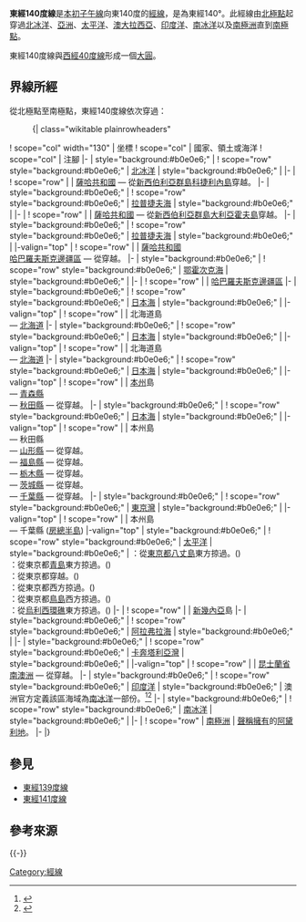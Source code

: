 {{Location map-line|lon=140}}
{{kml}}
'''東經140度線'''是[[本初子午線|本初子午線]]向東140度的[[經線|經線]]，是為東經140°。此經線由[[北極點|北極點]]起穿過[[北冰洋|北冰洋]]、[[亞洲|亞洲]]、[[太平洋|太平洋]]、[[澳大拉西亞|澳大拉西亞]]、[[印度洋|印度洋]]、[[南冰洋|南冰洋]]以及[[南極洲|南極洲]]直到[[南極點|南極點]]。

東經140度線與[[西經40度線|西經40度線]]形成一個[[大圓|大圓]]。

==界線所經==
從北極點至南極點，東經140度線依次穿過：

:{| class="wikitable plainrowheaders"
! scope="col" width="130" | 坐標
! scope="col" | 國家、領土或海洋
! scope="col" | 注腳
|-
| style="background:#b0e0e6;" | {{Coord|90|0|N|140|0|E|type:waterbody|name=Arctic Ocean}}
! scope="row" style="background:#b0e0e6;" | [[北冰洋|北冰洋]]
| style="background:#b0e0e6;" |
|-
| {{Coord|75|57|N|140|0|E|type:country|name=Russia}}
! scope="row" | {{RUS}}
| [[薩哈共和國|薩哈共和國]] — 從[[新西伯利亞群島|新西伯利亞群島]][[科捷利內島|科捷利內島]]穿越。
|-
| style="background:#b0e0e6;" | {{Coord|74|54|N|140|0|E|type:waterbody|name=Laptev Sea}}
! scope="row" style="background:#b0e0e6;" | [[拉普捷夫海|拉普捷夫海]]
| style="background:#b0e0e6;" |
|-
| {{Coord|73|26|N|140|0|E|type:country|name=Russia}}
! scope="row" | {{RUS}}
| [[薩哈共和國|薩哈共和國]] — 從[[新西伯利亞群島|新西伯利亞群島]][[大利亞霍夫島|大利亞霍夫島]]穿越。
|-
| style="background:#b0e0e6;" | {{Coord|73|20|N|140|0|E|type:waterbody|name=Laptev Sea}}
! scope="row" style="background:#b0e0e6;" | [[拉普捷夫海|拉普捷夫海]]
| style="background:#b0e0e6;" |
|-valign="top"
| {{Coord|72|29|N|140|0|E|type:country|name=Russia}}
! scope="row" | {{RUS}}
| [[薩哈共和國|薩哈共和國]]<br/> [[哈巴羅夫斯克邊疆區|哈巴羅夫斯克邊疆區]] — 從{{Coord|61|58|N|140|0|E|type:adm1st_region|name=Khabarovsk Krai}}穿越。
|-
| style="background:#b0e0e6;" | {{Coord|57|42|N|140|0|E|type:waterbody|name=Sea of Okhotsk}}
! scope="row" style="background:#b0e0e6;" | [[鄂霍次克海|鄂霍次克海]]
| style="background:#b0e0e6;" |
|-
| {{Coord|54|6|N|140|0|E|type:country|name=Russia}}
! scope="row" | {{RUS}}
| [[哈巴羅夫斯克邊疆區|哈巴羅夫斯克邊疆區]]
|-
| style="background:#b0e0e6;" | {{Coord|48|20|N|140|0|E|type:waterbody|name=Sea of Japan}}
! scope="row" style="background:#b0e0e6;" | [[日本海|日本海]]
| style="background:#b0e0e6;" | 
|-valign="top"
| {{Coord|42|41|N|140|0|E|type:country|name=Japan}}
! scope="row" | {{JPN}}
| 北海道島<br/>— [[北海道|北海道]]
|-
| style="background:#b0e0e6;" | {{Coord|42|7|N|140|0|E|type:waterbody|name=Sea of Japan}}
! scope="row" style="background:#b0e0e6;" | [[日本海|日本海]]
| style="background:#b0e0e6;" | 
|-valign="top"
| {{Coord|41|38|N|140|0|E|type:country|name=Japan}}
! scope="row" | {{JPN}}
| 北海道島<br/>— [[北海道|北海道]]
|-
| style="background:#b0e0e6;" | {{Coord|41|32|N|140|0|E|type:waterbody|name=Sea of Japan}}
! scope="row" style="background:#b0e0e6;" | [[日本海|日本海]]
| style="background:#b0e0e6;" | 
|-valign="top"
| {{Coord|40|44|N|140|0|E|type:country|name=Japan}}
! scope="row" | {{JPN}}
| [[本州|本州]]島<br/>— [[青森縣|青森縣]]<br/>— [[秋田縣|秋田縣]] — 從{{Coord|40|25|N|140|0|E|type:adm1st|name=Akita}}穿越。
|-
| style="background:#b0e0e6;" | {{Coord|39|51|N|140|0|E|type:waterbody|name=Sea of Japan}}
! scope="row" style="background:#b0e0e6;" | [[日本海|日本海]]
| style="background:#b0e0e6;" | 
|-valign="top"
| {{Coord|39|20|N|140|0|E|type:country|name=Japan}}
! scope="row" | {{JPN}}
| 本州島<br/>— 秋田縣<br/>— [[山形縣|山形縣]] — 從{{Coord|39|6|N|140|0|E|type:adm1st|name=Yamagata}}穿越。<br/>— [[福島縣|福島縣]] — 從{{Coord|37|45|N|140|0|E|type:adm1st|name=Fukushima}}穿越。<br/>— [[栃木縣|栃木縣]] — 從{{Coord|37|8|N|140|0|E|type:adm1st|name=Tochigi}}穿越。<br/>— [[茨城縣|茨城縣]] — 從{{Coord|36|22|N|140|0|E|type:adm1st|name=Ibaraki}}穿越。<br/>— [[千葉縣|千葉縣]] — 從{{Coord|35|54|N|140|0|E|type:adm1st|name=Chiba}}穿越。
|-
| style="background:#b0e0e6;" | {{Coord|35|39|N|140|0|E|type:waterbody|name=Tokyo Bay}}
! scope="row" style="background:#b0e0e6;" | [[東京灣|東京灣]]
| style="background:#b0e0e6;" | 
|-valign="top"
| {{Coord|35|28|N|140|0|E|type:country|name=Japan}}
! scope="row" | {{JPN}}
| 本州島<br/>— 千葉縣 ([[房總半島|房總半島]])
|-valign="top"
| style="background:#b0e0e6;" | {{Coord|35|1|N|140|0|E|type:waterbody|name=Pacific Ocean}}
! scope="row" style="background:#b0e0e6;" | [[太平洋|太平洋]]
| style="background:#b0e0e6;" | {{JPN}}：從[[東京都|東京都]][[八丈島|八丈島]]東方掠過。({{Coord|33|5|N|139|52|E|type:isle|name=Hachijōjima}})<br/> {{JPN}}：從東京都[[青島_(伊豆群島)|青島]]東方掠過。({{Coord|32|27|N|139|47|E|type:isle|name=Aogashima}})<br/> {{JPN}}：從東京都{{link-jp|巴榮納岩|ベヨネース列岩}}穿越。({{Coord|31|55|N|139|0|E|type:isle|name=Bayonnaise Rocks}})<br/> {{JPN}}：從東京都{{link-jp|須美壽島|須美寿島}}西方掠過。({{Coord|31|26|N|140|2|E|type:isle|name=Smith Island}})<br/>{{JPN}}：從東京都[[鳥島_(伊豆群島)|鳥島]]西方掠過。({{Coord|30|29|N|140|18|E|type:isle|name=Tori Shima}})<br/> {{FSM}}：從[[烏利西環礁|烏利西環礁]]東方掠過。({{Coord|9|55|N|139|34|E|type:isle|name=Ulithi Atoll}})
|-
| {{Coord|2|21|S|140|0|E|type:country|name=Indonesia}}
! scope="row" | {{IDN}}
| [[新幾內亞|新幾內亞]]島
|-
| style="background:#b0e0e6;" | {{Coord|8|14|S|140|0|E|type:waterbody|name=Arafura Sea}}
! scope="row" style="background:#b0e0e6;" | [[阿拉弗拉海|阿拉弗拉海]]
| style="background:#b0e0e6;" |
|-
| style="background:#b0e0e6;" | {{Coord|11|22|S|140|0|E|type:waterbody|name=Gulf of Carpentaria}}
! scope="row" style="background:#b0e0e6;" | [[卡奔塔利亞灣|卡奔塔利亞灣]]
| style="background:#b0e0e6;" |
|-valign="top"
| {{Coord|17|43|S|140|0|E|type:country|name=Australia}}
! scope="row" | {{AUS}}
| [[昆士蘭省|昆士蘭省]]<br/> [[南澳洲|南澳洲]] — 從{{Coord|26|0|S|140|0|E|type:adm1st|name=South Australia}}穿越。
|-
| style="background:#b0e0e6;" | {{Coord|37|29|S|140|0|E|type:waterbody|name=Indian Ocean}}
! scope="row" style="background:#b0e0e6;" | [[印度洋|印度洋]]
| style="background:#b0e0e6;" | 澳洲官方定義該區海域為[[南冰洋|南冰洋]]一部份。<ref>{{cite news|url=http://www.theage.com.au/articles/2003/12/21/1071941610556.html|title=Canberra all at sea over position of Southern Ocean|last=Darby|first=Andrew|date=22 December 2003|publisher=The Age|accessdate=13 January 2013|archive-date=2018-12-25|archive-url=https://web.archive.org/web/20181225172821/https://www.theage.com.au/national/canberra-all-at-sea-over-position-of-southern-ocean-20031222-gdwzeb.html|dead-url=no}}</ref><ref>{{cite web|title=Indian Ocean|url=http://www.britannica.com/EBchecked/topic/285876/Indian-Ocean|publisher=Encyclopaedia Britannica|accessdate=13 January 2013|archive-date=2018-12-25|archive-url=https://web.archive.org/web/20181225033356/https://www.britannica.com/place/Indian-Ocean|dead-url=no}}</ref>
|-
| style="background:#b0e0e6;" | {{Coord|60|0|S|140|0|E|type:waterbody|name=Southern Ocean}}
! scope="row" style="background:#b0e0e6;" | [[南冰洋|南冰洋]]
| style="background:#b0e0e6;" |
|-
| {{Coord|66|42|S|140|0|E|type:country|name=Antarctica}}
! scope="row" | [[南極洲|南極洲]]
| {{FRA}}[[南極領地|聲稱擁有]]的[[阿黛利地|阿黛利地]]。
|-
|}

==參見==
*[[東經139度線|東經139度線]]
*[[東經141度線|東經141度線]]

==參考來源==
{{reflist}}
{{-}}
{{geographical coordinates|state=collapsed}}

[[Category:經線|Category:經線]]